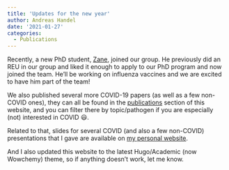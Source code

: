 ```yaml
---
title: 'Updates for the new year'
author: Andreas Handel
date: '2021-01-27'
categories:
  - Publications
---
```


Recently, a new PhD student, [Zane](/people/w-zane-billings/), joined our group. He previously did an REU in our group and liked it enough to apply to our PhD program and now joined the team. He'll be working on influenza vaccines and we are excited to have him part of the team!

We also published several more COVID-19 papers (as well as a few non-COVID ones), they can all be found in the [publications](/publications.qmd) section of this website, and you can filter there by topic/pathogen if you are especially (not) interested in COVID 😃.

Related to that, slides for several COVID (and also a few non-COVID) presentations that I gave are available on [my personal website](https://www.andreashandel.com/talk/).

And I also updated this website to the latest Hugo/Academic (now Wowchemy) theme, so if anything doesn't work, let me know.

